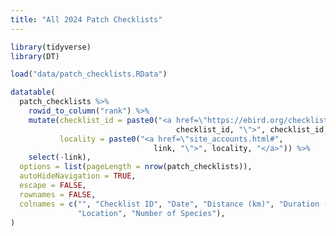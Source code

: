 ```yaml
---
title: "All 2024 Patch Checklists"
---
```


```r
library(tidyverse)
library(DT)

load("data/patch_checklists.RData")
```

```r
datatable(
  patch_checklists %>% 
    rowid_to_column("rank") %>% 
    mutate(checklist_id = paste0("<a href=\"https://ebird.org/checklist/",
                                     checklist_id, "\">", checklist_id, "</a>"),
           locality = paste0("<a href=\"site_accounts.html#",
                                link, "\">", locality, "</a>")) %>% 
    select(-link), 
  options = list(pageLength = nrow(patch_checklists)),
  autoHideNavigation = TRUE,
  escape = FALSE,
  rownames = FALSE,
  colnames = c("", "Checklist ID", "Date", "Distance (km)", "Duration (min)",
               "Location", "Number of Species"),
)
```
